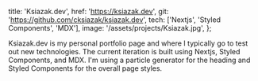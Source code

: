   title: 'Ksiazak.dev',
  href: 'https://ksiazak.dev',
  git: 'https://github.com/cksiazak/ksiazak.dev',
  tech: ['Nextjs', 'Styled Components', 'MDX'],
  image: '/assets/projects/Ksiazak.jpg',
};

Ksiazak.dev is my personal portfolio page and where I typically go to test out new technologies. The current iteration is built using Nextjs, Styled Components, and MDX. I'm using a particle generator for the heading and Styled Components for the overall page styles.
